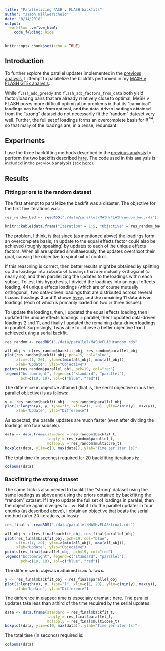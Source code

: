 ```yaml
---
title: "Parallelizing MASH v FLASH backfits"
author: "Jason Willwerscheid"
date: "8/14/2018"
output: 
  workflowr::wflow_html:
    code_folding: hide
---
```


```r
knitr::opts_chunk$set(echo = TRUE)
```

## Introduction

To further explore the parallel updates implemented in the [previous analysis](parallel.html), I attempt to parallelize the backfits performed in my [MASH v FLASH GTEx analysis](https://willwerscheid.github.io/MASHvFLASH/MASHvFLASHnn.html/MASHvFLASHgtex3.html).

While `flash_add_greedy` and `flash_add_factors_from_data` both yield factor/loading pairs that are already relatively close to optimal, MASH v FLASH poses more difficult optimization problems in that its "canonical" loadings can be far from optimal, and the data-driven loadings obtained from the "strong" dataset do not necessarily fit the "random" dataset very well. Further, the full set of loadings forms an overcomplete basis for $\mathbb{R}^{44}$, so that many of the loadings are, in a sense, redundant.


## Experiments

I use the three backfitting methods described in the [previous analysis](parallel.html) to perform the two backfits described [here](https://willwerscheid.github.io/MASHvFLASH/MASHvFLASHnn.html/MASHvFLASHgtex3.html). The code used in this analysis is included in the previous analysis (see [here](parallel.html#code)).


## Results

### Fitting priors to the random dataset

The first attempt to parallelize the backfit was a disaster. The objective for the first five iterations was:
```r
res_random_bad <- readRDS("./data/parallel/MASHvFLASHrandom_bad.rds")

knitr::kable(data.frame("Iteration" = 1:5, "Objective" = res_random_bad$parallel_obj))
```

The problem, I think, is that since (as mentioned above) the loadings form an overcomplete basis, an update to the equal effects factor could also be achieved (roughly speaking) by updates to each of the unique effects factors. When all are updated simultaneously, the updates overshoot their goal, causing the objective to spiral out of control.

If this reasoning is correct, then better results might be obtained by splitting up the loadings into subsets of loadings that are mutually orthogonal (or nearly so), and then parallelizing the updates to the loadings within each subset. To test this hypothesis, I divided the loadings into an equal effects loading, 44 unique effects loadings (which are of course mutually orthogonal), two data-driven loadings that are distributed across several tissues (loadings 2 and 11 shown [here](https://willwerscheid.github.io/MASHvFLASH/MASHvFLASHnn.html)), and the remaining 11 data-driven loadings (each of which is primarily loaded on two or three tissues). 

To update the loadings, then, I updated the equal effects loading, then I updated the unique effects loadings in parallel, then I updated data-driven loadings 2 and 11, and finally I updated the remaining data-driven loadings in parallel. Surprisingly, I was able to achieve a better objective than I achieved using a serial backfit.

```r
res_random <- readRDS("./data/parallel/MASHvFLASHrandom.rds")

all_obj <- c(res_random$backfit_obj, res_random$parallel_obj)
plot(res_random$backfit_obj, pch=19, col="blue",
     xlim=c(1, 20), ylim=c(min(all_obj), max(all_obj)),
     xlab="Update", ylab="Objective")
points(res_random$parallel_obj, pch=19, col="red")
legend("bottomright", legend=c("standard", "parallel"), 
       pch=c(19, 19), col=c("blue", "red"))
```

The difference in objective attained (that is, the serial objective minus the parallel objective) is as follows:

```r
y <- res_random$backfit_obj - res_random$parallel_obj
plot(1:length(y), y, type="l", xlim=c(1, 20), ylim=c(min(y), max(y)),
     xlab="Update", ylab="Difference")
```

As expected, the parallel updates are much faster (even after dividing the loadings into four subsets).

```r
data <- data.frame(standard = res_random$backfit_t, 
                   lapply = res_random$parallel_t, 
                   mclapply = res_random$multicore_t)
boxplot(data, ylim=c(0, max(data)), ylab="Time per iter (s)")
```

The total time (in seconds) required for 20 backfitting iterations is:

```r
colSums(data)
```

### Backfitting the strong dataset

The same trick is also needed to backfit the "strong" dataset using the same loadings as above and using the priors obtained by backfitting the "random" dataset. If I try to update the full set of loadings in parallel, then the objective again diverges to $-\infty$. But if I do the parallel updates in four chunks (as described above), I obtain an objective that beats the serial method (after 20 iterations, at least):

```r
res_final <- readRDS("./data/parallel/MASHvFLASHfinal.rds")

all_obj <- c(res_final$backfit_obj, res_final$parallel_obj)
plot(res_final$backfit_obj, pch=19, col="blue",
     xlim=c(1, 20), ylim=c(min(all_obj), max(all_obj)),
     xlab="Update", ylab="Objective")
points(res_final$parallel_obj, pch=19, col="red")
legend("bottomright", legend=c("standard", "parallel"), 
       pch=c(19, 19), col=c("blue", "red"))
```

The difference in objective attained is as follows:

```r
y <- res_final$backfit_obj - res_final$parallel_obj
plot(1:length(y), y, type="l", xlim=c(1, 20), ylim=c(min(y), max(y)),
     xlab="Update", ylab="Difference")
```

The difference in elapsed time is especially dramatic here. The parallel updates take less than a third of the time required by the serial updates:

```r
data <- data.frame(standard = res_final$backfit_t, 
                   lapply = res_final$parallel_t, 
                   mclapply = res_final$multicore_t)
boxplot(data, ylim=c(0, max(data)), ylab="Time per iter (s)")
```

The total time (in seconds) required is:

```r
colSums(data)
```
